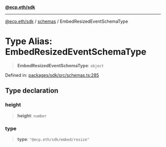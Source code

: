 [**@ecp.eth/sdk**](/sdk-reference/index.mdx)

***

[@ecp.eth/sdk](/sdk-reference/index.mdx) / [schemas](/sdk-reference/schemas/index.mdx) / EmbedResizedEventSchemaType

# Type Alias: EmbedResizedEventSchemaType

> **EmbedResizedEventSchemaType**: `object`

Defined in: [packages/sdk/src/schemas.ts:285](https://github.com/ecp-eth/comments-monorepo/blob/main/packages/sdk/src/schemas.ts#L285)

## Type declaration

### height

> **height**: `number`

### type

> **type**: `"@ecp.eth/sdk/embed/resize"`
